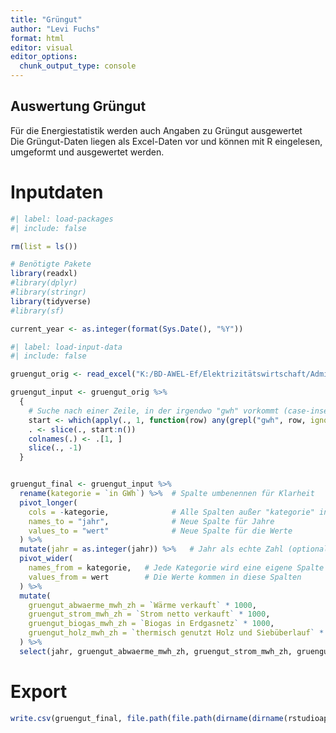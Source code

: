 ```yaml
---
title: "Grüngut"
author: "Levi Fuchs"
format: html
editor: visual
editor_options: 
  chunk_output_type: console
---
```


## Auswertung Grüngut

Für die Energiestatistik werden auch Angaben zu Grüngut ausgewertet<br> Die Grüngut-Daten liegen als Excel-Daten vor und können mit R eingelesen, umgeformt und ausgewertet werden.

# Inputdaten

```r
#| label: load-packages
#| include: false

rm(list = ls())

# Benötigte Pakete
library(readxl)
#library(dplyr)
#library(stringr)
library(tidyverse)
#library(sf)

current_year <- as.integer(format(Sys.Date(), "%Y"))
```

```r
#| label: load-input-data
#| include: false

gruengut_orig <- read_excel("K:/BD-AWEL-Ef/Elektrizitätswirtschaft/Administration/Praktikum/Levi_Fuchs/Projekte/Energiestatistik_neu/R_Project/Grüngut/Energiezahlen 20 Jahre.xlsx", col_names = F)

gruengut_input <- gruengut_orig %>%
  {
    # Suche nach einer Zeile, in der irgendwo "gwh" vorkommt (case-insensitive)
    start <- which(apply(., 1, function(row) any(grepl("gwh", row, ignore.case = TRUE))))[1]
    . <- slice(., start:n())
    colnames(.) <- .[1, ]
    slice(., -1)
  }


gruengut_final <- gruengut_input %>%
  rename(kategorie = `in GWh`) %>%  # Spalte umbenennen für Klarheit
  pivot_longer(
    cols = -kategorie,              # Alle Spalten außer "kategorie" ins Long-Format bringen
    names_to = "jahr",              # Neue Spalte für Jahre
    values_to = "wert"              # Neue Spalte für die Werte
  ) %>%
  mutate(jahr = as.integer(jahr)) %>%   # Jahr als echte Zahl (optional, falls nötig)
  pivot_wider(
    names_from = kategorie,   # Jede Kategorie wird eine eigene Spalte
    values_from = wert        # Die Werte kommen in diese Spalten
  ) %>%
  mutate(
    gruengut_abwaerme_mwh_zh = `Wärme verkauft` * 1000,
    gruengut_strom_mwh_zh = `Strom netto verkauft` * 1000,
    gruengut_biogas_mwh_zh = `Biogas in Erdgasnetz` * 1000,
    gruengut_holz_mwh_zh = `thermisch genutzt Holz und Siebüberlauf` * 1000,
  ) %>%
  select(jahr, gruengut_abwaerme_mwh_zh, gruengut_strom_mwh_zh, gruengut_biogas_mwh_zh, gruengut_holz_mwh_zh)
```

# Export

```r

write.csv(gruengut_final, file.path(file.path(dirname(dirname(rstudioapi::getActiveDocumentContext()$path)), "data", "output"), "gruengut.csv"), row.names = FALSE)
```

